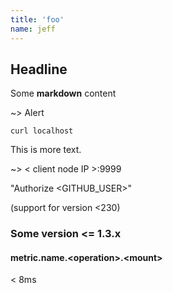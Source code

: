 ```yaml
---
title: 'foo'
name: jeff
---
```



## Headline

<Test name={frontmatter.name} />

<ContextConsumer />

Some **markdown** content

~> Alert

<Dynamic />

```shell-session
curl localhost
```

This is more text.

~> < client node IP >:9999

"Authorize \<GITHUB_USER\>"

(support for version \<230)

### Some version \<= 1.3.x

#### metric.name.\<operation>.\<mount>

< 8ms
